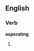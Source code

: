 ==English==

===Verb===
'''asperating'''

# {{present participle of|[[asperate]]}}
{{anagrams:en/aaeginprst}}
